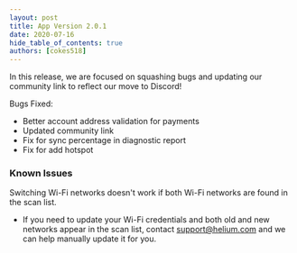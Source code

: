 ```yaml
---
layout: post
title: App Version 2.0.1
date: 2020-07-16
hide_table_of_contents: true
authors: [cokes518]
---
```


In this release, we are focused on squashing bugs and updating our community link to reflect our
move to Discord!

<!--truncate-->

Bugs Fixed:

- Better account address validation for payments
- Updated community link
- Fix for sync percentage in diagnostic report
- Fix for add hotspot

### Known Issues

Switching Wi-Fi networks doesn't work if both Wi-Fi networks are found in the scan list.

- If you need to update your Wi-Fi credentials and both old and new networks appear in the scan
  list, contact support@helium.com and we can help manually update it for you.
